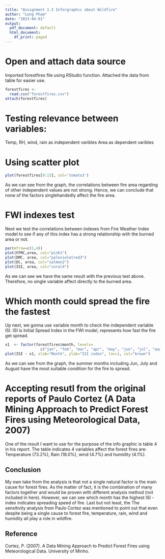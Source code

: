 ---
title: "Assignment 1.3 Inforgraphic about Wildfire"
author: "Long Pham"
date: "2023-04-01"
output:
  pdf_document: default
  html_document:
    df_print: paged
---

# Open and attach data source

Imported forestfires file using RStudio function.
Attached the data from table for easier use.

```{r}
forestfires <- 
  read.csv("forestfires.csv")
attach(forestfires)
```

# Testing relevance between variables:
Temp, RH, wind, rain as independent varibles
Area as dependent varibles

# Using scatter plot

```{r}
plot(forestfires[9:13], col='tomato3')
```
As we can see from the graph, the correlations between fire area regarding of other independent values are not strong. Hence, we can conclude that none of the factors singlehandedly affect the fire area.

# FWI indexes test

Next we test the correlations between indexes from Fire Weather Index model to see if any of this index has a strong relationship with the burned area or not.

```{r}
par(mfrow=c(1,4))
plot(FFMC,area, col="pink1")
plot(DMC, area, col="palevioletred3")
plot(DC, area, col="salmon2")
plot(ISI, area, col="coral4")
```

As we can see we have the same result with the previous test above. Therefore, no single variable affect directly to the burned area.

# Which month could spread the fire the fastest

Up next, we gonna use variable month to check the independent variable ISI. ISI is Initial Spread Index in the FWI model, represents how fast the fire get spread. 

```{r}
x1  <- factor(forestfires$month, levels=
                c("jan", "feb", "mar", "apr", "may", "jun", "jul", "aug", "oct", "nov", "dec"))
plot(ISI ~ x1, xlab="Month", ylab="ISI index", las=1, col="brown")
```

As we can see from the graph, the summer months including Jun, July and August have the most suitable condition for the fire to spread.

# Accepting resutl from the original reports of Paulo Cortez (A Data Mining Approach to Predict Forest Fires using Meteorological Data, 2007)

One of the result I want to use for the purpose of the info graphic is table 4 in his report. The table indicates 4 variables affect the forest fires are: Temperature (73.2%), Rain (18.0%), wind (4.7%) and humidity (4.1%).


## Conclusion

My own take from the analysis is that not a single natural factor is the main cause for forest fires. As the matter of fact, it is the combination of many factors together and would be proven with different analysis method (not included in here). However, we can see which month has the highest ISI - index indicates spreading speed of fire. Last but not least, the The sensitivity analysis from Paulo Cortez was mentioned to point out that even despite being a single cause to forest fire, temperature, rain, wind and humidity all play a role in wildfire.

## Reference

Cortez, P. (2007). A Data Mining Approach to Predict Forest Fires using Meteorological Data. University of Minho.